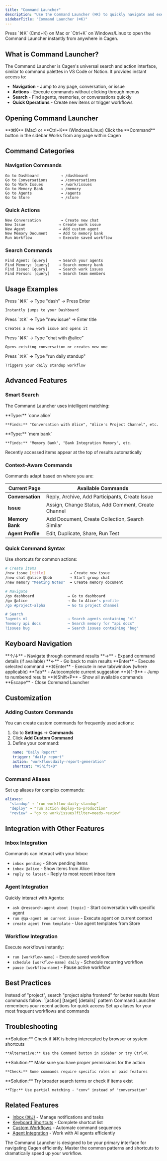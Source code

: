 ```yaml
---
title: "Command Launcher"
description: "Use the Command Launcher (⌘K) to quickly navigate and execute actions in Cagen"
sidebarTitle: "Command Launcher (⌘K)"
---
```


<Info>
  Press `⌘K` (Cmd+K) on Mac or `Ctrl+K` on Windows/Linux to open the Command Launcher instantly from anywhere in Cagen.
</Info>

## What is Command Launcher?

The Command Launcher is Cagen's universal search and action interface, similar to command palettes in VS Code or Notion. It provides instant access to:

- **Navigation** - Jump to any page, conversation, or issue
- **Actions** - Execute commands without clicking through menus  
- **Search** - Find agents, memories, or conversations quickly
- **Quick Operations** - Create new items or trigger workflows

## Opening Command Launcher

<CardGroup cols={3}>
  <Card title="Keyboard Shortcut" icon="keyboard">
    **⌘K** (Mac) or **Ctrl+K** (Windows/Linux)
  </Card>
  
  <Card title="From Menu" icon="bars">
    Click the **Command** button in the sidebar
  </Card>
  
  <Card title="Always Available" icon="circle-check">
    Works from any page within Cagen
  </Card>
</CardGroup>

## Command Categories

### Navigation Commands

```
Go to Dashboard          → /dashboard  
Go to Conversations      → /conversations
Go to Work Issues        → /work/issues
Go to Memory Bank        → /memory
Go to Agents             → /agents
Go to Store              → /store
```

### Quick Actions

```
New Conversation         → Create new chat
New Issue               → Create work issue  
New Agent               → Add custom agent
New Memory Document     → Add to memory bank
Run Workflow            → Execute saved workflow
```

### Search Commands

```
Find Agent: [query]     → Search your agents
Find Memory: [query]    → Search memory bank
Find Issue: [query]     → Search work issues
Find Person: [query]    → Search team members
```

## Usage Examples

<Steps>
  <Step title="Quick Navigation">
    Press `⌘K` → Type "dash" → Press Enter
    
    Instantly jumps to your Dashboard
  </Step>
  
  <Step title="Create New Items">
    Press `⌘K` → Type "new issue" → Enter title
    
    Creates a new work issue and opens it
  </Step>
  
  <Step title="Find Conversations">
    Press `⌘K` → Type "chat with @alice"
    
    Opens existing conversation or creates new one
  </Step>
  
  <Step title="Execute Actions">
    Press `⌘K` → Type "run daily standup"
    
    Triggers your daily standup workflow
  </Step>
</Steps>

## Advanced Features

### Smart Search

The Command Launcher uses intelligent matching:

<Tabs>
  <Tab title="Fuzzy Matching">
    **Type:** `conv alice`
    
    **Finds:** "Conversation with Alice", "Alice's Project Channel", etc.
  </Tab>
  
  <Tab title="Partial Words">
    **Type:** `mem bank`
    
    **Finds:** "Memory Bank", "Bank Integration Memory", etc.
  </Tab>
  
  <Tab title="Recent Items">
    Recently accessed items appear at the top of results automatically
  </Tab>
</Tabs>

### Context-Aware Commands

Commands adapt based on where you are:

| Current Page | Available Commands |
|--------------|-------------------|
| **Conversation** | Reply, Archive, Add Participants, Create Issue |
| **Issue** | Assign, Change Status, Add Comment, Create Channel |
| **Memory Bank** | Add Document, Create Collection, Search Similar |
| **Agent Profile** | Edit, Duplicate, Share, Run Test |

### Quick Command Syntax

Use shortcuts for common actions:

```bash
# Create items
/new issue [title]           → Create new issue
/new chat @alice @bob        → Start group chat
/new memory "Meeting Notes"  → Create memory document

# Navigate
/go dashboard               → Go to dashboard  
/go @alice                  → Go to Alice's profile
/go #project-alpha          → Go to project channel

# Search
?agents ml                  → Search agents containing "ml"
?memory api docs            → Search memory for "api docs"  
?issues bug                 → Search issues containing "bug"
```

## Keyboard Navigation

<AccordionGroup>
  <Accordion title="Arrow Keys">
    **↑/↓** - Navigate through command results
    **→** - Expand command details (if available)
    **←** - Go back to main results
  </Accordion>
  
  <Accordion title="Selection">
    **Enter** - Execute selected command
    **⌘Enter** - Execute in new tab/window (where applicable)
    **Tab** - Autocomplete current suggestion
  </Accordion>
  
  <Accordion title="Quick Actions">
    **⌘1-9** - Jump to numbered results
    **⌘Shift+P** - Show all available commands
    **Escape** - Close Command Launcher
  </Accordion>
</AccordionGroup>

## Customization

### Adding Custom Commands

You can create custom commands for frequently used actions:

1. Go to **Settings** → **Commands**
2. Click **Add Custom Command**
3. Define your command:
   ```yaml
   name: "Daily Report"
   trigger: "daily report"
   action: "workflow:daily-report-generation"
   shortcut: "⌘Shift+D"
   ```

### Command Aliases

Set up aliases for complex commands:

```yaml
aliases:
  "standup" → "run workflow daily-standup"
  "deploy" → "run action deploy-to-production"
  "review" → "go to work/issues?filter=needs-review"
```

## Integration with Other Features

### Inbox Integration

Commands can interact with your Inbox:

- `inbox pending` - Show pending items
- `inbox @alice` - Show items from Alice
- `reply to latest` - Reply to most recent inbox item

### Agent Integration

Quickly interact with Agents:

- `ask @research-agent about [topic]` - Start conversation with specific agent
- `run @qa-agent on current issue` - Execute agent on current context
- `create agent from template` - Use agent templates from Store

### Workflow Integration

Execute workflows instantly:

- `run [workflow-name]` - Execute saved workflow
- `schedule [workflow-name] daily` - Schedule recurring workflow  
- `pause [workflow-name]` - Pause active workflow

## Best Practices

<CardGroup cols={2}>
  <Card title="Use Descriptive Searches" icon="magnifying-glass">
    Instead of "project", search "project alpha frontend" for better results
  </Card>
  
  <Card title="Learn Command Patterns" icon="graduation-cap">
    Most commands follow: `[action] [target] [details]` pattern
  </Card>
  
  <Card title="Utilize Recent Items" icon="clock">
    Command Launcher remembers your recent actions for quick access
  </Card>
  
  <Card title="Create Custom Shortcuts" icon="bolt">
    Set up aliases for your most frequent workflows and commands
  </Card>
</CardGroup>

## Troubleshooting

<AccordionGroup>
  <Accordion title="Command Launcher Won't Open">
    **Solution:** Check if ⌘K is being intercepted by browser or system shortcuts
    
    **Alternative:** Use the Command button in sidebar or try Ctrl+K
  </Accordion>
  
  <Accordion title="Commands Not Found">
    **Solution:** Make sure you have proper permissions for the action
    
    **Check:** Some commands require specific roles or paid features
  </Accordion>
  
  <Accordion title="Search Results Empty">
    **Solution:** Try broader search terms or check if items exist
    
    **Tip:** Use partial matching - "conv" instead of "conversation"
  </Accordion>
</AccordionGroup>

## Related Features

- [Inbox (⌘J)](/how-to/interface/inbox) - Manage notifications and tasks
- [Keyboard Shortcuts](/reference/keyboard-shortcuts) - Complete shortcut list  
- [Custom Workflows](/how-to/workflows/create-workflow) - Automate command sequences
- [Agent Integration](/how-to/agents/agent-interaction) - Work with AI agents efficiently

<Note>
  The Command Launcher is designed to be your primary interface for navigating Cagen efficiently. Master the common patterns and shortcuts to dramatically speed up your workflow.
</Note>